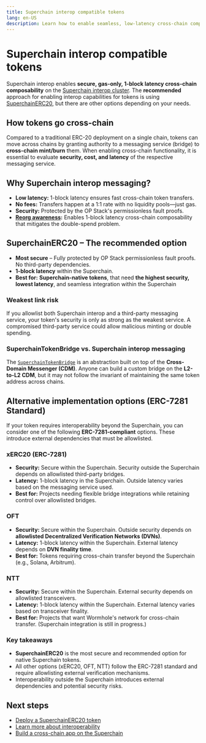 ```yaml
---
title: Superchain interop compatible tokens
lang: en-US
description: Learn how to enable seamless, low-latency cross-chain composability for your token within the Superchain.
---
```



<InteropCallout />

# Superchain interop compatible tokens

Superchain interop enables **secure, gas-only, 1-block latency cross-chain composability** on the [Superchain interop cluster](/stack/interop/explainer#superchain-interop-cluster).
The **recommended** approach for enabling interop capabilities for tokens is using [SuperchainERC20](/stack/interop/superchain-erc20), but there are other options depending on your needs.

## How tokens go cross-chain

Compared to a traditional ERC-20 deployment on a single chain, tokens can move across chains by granting authority to a messaging service (bridge) to **cross-chain mint/burn** them.
When enabling cross-chain functionality, it is essential to evaluate **security, cost, and latency** of the respective messaging service.

## Why Superchain interop messaging?

*   **Low latency:** 1-block latency ensures fast cross-chain token transfers.
*   **No fees:** Transfers happen at a 1:1 rate with no liquidity pools—just gas.
*   **Security:** Protected by the OP Stack's permissionless fault proofs.
*   **[Reorg awareness](./reorg):** Enables 1-block latency cross-chain composability that mitigates the double-spend problem.

## SuperchainERC20 – The recommended option

*   **Most secure** – Fully protected by OP Stack permissionless fault proofs. No third-party dependencies.
*   **1-block latency** within the Superchain.
*   **Best for:** **Superchain-native tokens**, that need **the highest security, lowest latency**, and seamless integration within the Superchain


### Weakest link risk

If you allowlist both Superchain interop and a third-party messaging service, your token's security is only as strong as the weakest service.
A compromised third-party service could allow malicious minting or double spending.

### SuperchainTokenBridge vs. Superchain interop messaging

The [`SuperchainTokenBridge`](https://github.com/ethereum-optimism/optimism/blob/develop/packages/contracts-bedrock/src/L2/SuperchainTokenBridge.sol) is an abstraction built on top of the **Cross-Domain Messenger (CDM)**.
Anyone can build a custom bridge on the **L2-to-L2 CDM**, but it may not follow the invariant of maintaining the same token address across chains.


## Alternative implementation options (ERC-7281 Standard)

If your token requires interoperability beyond the Superchain, you can consider one of the following **ERC-7281-compliant** options. These introduce external dependencies that must be allowlisted.

### xERC20 (ERC-7281)

*   **Security:** Secure within the Superchain. Security outside the Superchain depends on allowlisted third-party bridges.
*   **Latency:** 1-block latency in the Superchain. Outside latency varies based on the messaging service used.
*   **Best for:** Projects needing flexible bridge integrations while retaining control over allowlisted bridges.

### OFT

*   **Security:** Secure within the Superchain. Outside security depends on **allowlisted Decentralized Verification Networks (DVNs)**.
*   **Latency:** 1-block latency within the Superchain. External latency depends on **DVN finality time**.
*   **Best for:** Tokens requiring cross-chain transfer beyond the Superchain (e.g., Solana, Arbitrum).

### NTT

*   **Security:** Secure within the Superchain. External security depends on allowlisted transceivers.
*   **Latency:** 1-block latency within the Superchain. External latency varies based on transceiver finality.
*   **Best for:** Projects that want Wormhole's network for cross-chain transfer. (Superchain integration is still in progress.)

### Key takeaways

*   **SuperchainERC20** is the most secure and recommended option for native Superchain tokens.
*   All other options (xERC20, OFT, NTT) follow the ERC-7281 standard and require allowlisting external verification mechanisms.
*   Interoperability outside the Superchain introduces external dependencies and potential security risks.

## Next steps

*   [Deploy a SuperchainERC20 token](/stack/interop/superchain-erc20)
*   [Learn more about interoperability](/stack/interop/explainer)
*   [Build a cross-chain app on the Superchain](/app-developers/get-started)
